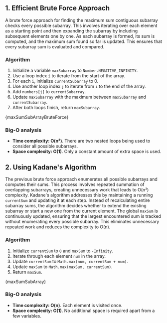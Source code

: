 

## 1. Efficient Brute Force Approach

A brute force approach for finding the maximum sum contiguous subarray checks every possible subarray. This involves iterating over each element as a starting point and then expanding the subarray by including subsequent elements one by one. As each subarray is formed, its sum is computed, and the maximum sum found so far is updated. This ensures that every subarray sum is evaluated and compared.

### Algorithm

1. Initialize a variable `maxSubarray` to `Number.NEGATIVE_INFINITY`.
2. Use a loop index `i` to iterate from the start of the array.
3. For each `i`, initialize `currentSubarray` to 0.
4. Use another loop index `j` to iterate from `i` to the end of the array.
5. Add `numbers[j]` to `currentSubarray`.
6. Update `maxSubarray` with the maximum between `maxSubarray` and `currentSubarray`.
7. After both loops finish, return `maxSubarray`.

<MDXCodeBlock>{maxSumSubArrayBruteForce}</MDXCodeBlock>

### Big-O analysis

- **Time complexity: O(n²)**. There are two nested loops being used to consider all possible subarrays.
- **Space complexity: O(1)**. Only a constant amount of extra space is used.

## 2. Using Kadane's Algorithm

The previous brute force approach enumerates all possible subarrays and computes their sums. This process involves repeated summation of overlapping subarrays, creating unnecessary work that leads to O(n²) complexity. Kadane's algorithm addresses this by maintaining a running `currentSum` and updating it at each step. Instead of recalculating entire subarray sums, the algorithm decides whether to extend the existing subarray or start a new one from the current element. The global `maxSum` is continuously updated, ensuring that the largest encountered sum is tracked without enumerating every possible subarray. This eliminates unnecessary repeated work and reduces the complexity to O(n).

### Algorithm

1. Initialize `currentSum` to `0` and `maxSum` to `-Infinity`.
2. Iterate through each element `num` in the array.
3. Update `currentSum` to `Math.max(num, currentSum + num)`.
4. Update `maxSum` to `Math.max(maxSum, currentSum)`.
5. Return `maxSum`.

<MDXCodeBlock>{maxSumSubArray}</MDXCodeBlock>

### Big-O analysis

- **Time complexity: O(n)**. Each element is visited once.
- **Space complexity: O(1)**. No additional space is required apart from a few variables.
